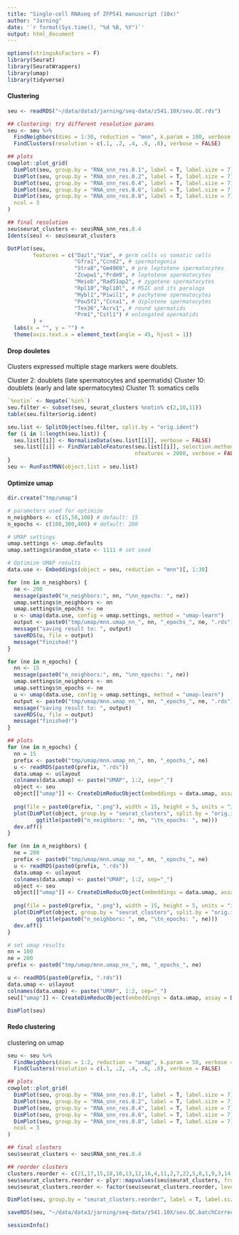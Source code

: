 ```yaml
---
title: "Single-cell RNAseq of ZFP541 manuscript (10x)"
author: "Jarning"
date: '`r format(Sys.time(), "%d %B, %Y")`'
output: html_document
---
```


```r
options(stringsAsFactors = F)
library(Seurat)
library(SeuratWrappers)
library(umap)
library(tidyverse)
```


#### Clustering

```r
seu <- readRDS("~/data/data3/jarning/seq-data/z541.10X/seu.QC.rds")
```

```r
## clustering: try different resolution params
seu <- seu %>% 
  FindNeighbors(dims = 1:30, reduction = "mnn", k.param = 100, verbose = FALSE) %>% 
  FindClusters(resolution = c(.1, .2, .4, .6, .8), verbose = FALSE)

## plots
cowplot::plot_grid(
  DimPlot(seu, group.by = "RNA_snn_res.0.1", label = T, label.size = 7) + NoLegend() + ggtitle("res=0.1"),
  DimPlot(seu, group.by = "RNA_snn_res.0.2", label = T, label.size = 7) + NoLegend() + ggtitle("res=0.2"),
  DimPlot(seu, group.by = "RNA_snn_res.0.4", label = T, label.size = 7) + NoLegend() + ggtitle("res=0.4"),
  DimPlot(seu, group.by = "RNA_snn_res.0.6", label = T, label.size = 7) + NoLegend() + ggtitle("res=0.6"),
  DimPlot(seu, group.by = "RNA_snn_res.0.8", label = T, label.size = 7) + NoLegend() + ggtitle("res=0.8"),
  ncol = 3
)

## final resolution
seu$seurat_clusters <- seu$RNA_snn_res.0.4
Idents(seu) <- seu$seurat_clusters
```

```r
DotPlot(seu,
        features = c("Dazl","Vim", # germ cells vs somatic cells
                     "Gfra1","Ccnd2", # spermatogonia
                     "Stra8","Gm4969", # pre leptotene spermatocytes
                     "Zcwpw1","Prdm9", # leptotene spermatocytes
                     "Meiob","Rad51ap2", # zygotene spermatocytes
                     "Rpl10","Rpl10l", # MSIC and its paralogs
                     "Mybl1","Piwil1", # pachytene spermatocytes
                     "Pou5f2","Ccna1", # diplotene spermatocytes
                     "Tex36","Acrv1", # round spermatids
                     "Prm1","Cstl1") # enlongated spermatids
        ) +  
  labs(x = "", y = "") + 
  theme(axis.text.x = element_text(angle = 45, hjust = 1))
```

#### Drop douletes

Clusters expressed multiple stage markers were doublets.

Cluster  2: doublets (late spermatocytes and spermatids)
Cluster 10: doublets (early and late spermatocytes)
Cluster 11: somatics cells

```r
`%notin` <- Negate(`%in%`)
seu.filter <- subset(seu, seurat_clusters %notin% c(2,10,11))
table(seu.filter$orig.ident)
```

```r
seu.list <- SplitObject(seu.filter, split.by = "orig.ident")
for (i in 1:length(seu.list)) {
  seu.list[[i]] <- NormalizeData(seu.list[[i]], verbose = FALSE)
  seu.list[[i]] <- FindVariableFeatures(seu.list[[i]], selection.method = "vst", 
                                        nfeatures = 2000, verbose = FALSE)
}
seu <- RunFastMNN(object.list = seu.list)
```

#### Optimize umap

```r
dir.create("tmp/umap")

# parameters used for optimize
n_neighbors <- c(15,50,100) # default: 15
n_epochs <- c(100,300,400) # default: 200

# UMAP settings
umap.settings <- umap.defaults
umap.settings$random_state <- 1111 # set seed

# Optimize UMAP results
data.use <- Embeddings(object = seu, reduction = "mnn")[, 1:30]

for (nn in n_neighbors) {
  ne <- 200
  message(paste0("n_neighbors:", nn, "\nn_epochs: ", ne))
  umap.settings$n_neighbors <- nn
  umap.settings$n_epochs <- ne
  u <- umap(data.use, config = umap.settings, method = "umap-learn")
  output <- paste0("tmp/umap/mnn.umap_nn_", nn, "_epochs_", ne, ".rds")
  message("saving result to: ", output)
  saveRDS(u, file = output)
  message("finished!")
}

for (ne in n_epochs) {
  nn <- 15
  message(paste0("n_neighbors:", nn, "\nn_epochs: ", ne))
  umap.settings$n_neighbors <- nn
  umap.settings$n_epochs <- ne
  u <- umap(data.use, config = umap.settings, method = "umap-learn")
  output <- paste0("tmp/umap/mnn.umap_nn_", nn, "_epochs_", ne, ".rds")
  message("saving result to: ", output)
  saveRDS(u, file = output)
  message("finished!")
}

## plots
for (ne in n_epochs) {
  nn = 15
  prefix <- paste0("tmp/umap/mnn.umap_nn_", nn, "_epochs_", ne)
  u <- readRDS(paste0(prefix, ".rds"))
  data.umap <- u$layout
  colnames(data.umap) <- paste("UMAP", 1:2, sep="_")
  object <- seu
  object[["umap"]] <- CreateDimReducObject(embeddings = data.umap, assay = DefaultAssay(object), key = "UMAP_")
  
  png(file = paste0(prefix, ".png"), width = 15, height = 5, units = "in", res = 300)
  plot(DimPlot(object, group.by = "seurat_clusters", split.by = "orig.ident", label = T) + 
         ggtitle(paste0("n_neighbors: ", nn, "\tn_epochs: ", ne)))
  dev.off()
}

for (nn in n_neighbors) {
  ne = 200
  prefix <- paste0("tmp/umap/mnn.umap_nn_", nn, "_epochs_", ne)
  u <- readRDS(paste0(prefix, ".rds"))
  data.umap <- u$layout
  colnames(data.umap) <- paste("UMAP", 1:2, sep="_")
  object <- seu
  object[["umap"]] <- CreateDimReducObject(embeddings = data.umap, assay = DefaultAssay(object), key = "UMAP_")
  
  png(file = paste0(prefix, ".png"), width = 15, height = 5, units = "in", res = 300)
  plot(DimPlot(object, group.by = "seurat_clusters", split.by = "orig.ident", label = T) + 
         ggtitle(paste0("n_neighbors: ", nn, "\tn_epochs: ", ne)))
  dev.off()
}
```

```r
# set umap results
nn = 100
ne = 200
prefix <- paste0("tmp/umap/mnn.umap_nn_", nn, "_epochs_", ne)

u <- readRDS(paste0(prefix, ".rds"))
data.umap <- u$layout
colnames(data.umap) <- paste("UMAP", 1:2, sep="_")
seu[["umap"]] <- CreateDimReducObject(embeddings = data.umap, assay = DefaultAssay(seu), key = "UMAP_")

DimPlot(seu)
```

#### Redo clustering

clustering on umap

```r
seu <- seu %>% 
  FindNeighbors(dims = 1:2, reduction = "umap", k.param = 50, verbose = FALSE) %>% 
  FindClusters(resolution = c(.1, .2, .4, .6, .8), verbose = FALSE)

## plots
cowplot::plot_grid(
  DimPlot(seu, group.by = "RNA_snn_res.0.1", label = T, label.size = 7) + NoLegend() + ggtitle("res=0.1"),
  DimPlot(seu, group.by = "RNA_snn_res.0.2", label = T, label.size = 7) + NoLegend() + ggtitle("res=0.2"),
  DimPlot(seu, group.by = "RNA_snn_res.0.4", label = T, label.size = 7) + NoLegend() + ggtitle("res=0.4"),
  DimPlot(seu, group.by = "RNA_snn_res.0.6", label = T, label.size = 7) + NoLegend() + ggtitle("res=0.6"),
  DimPlot(seu, group.by = "RNA_snn_res.0.8", label = T, label.size = 7) + NoLegend() + ggtitle("res=0.8"),
  ncol = 3
)

## final clusters
seu$seurat_clusters <- seu$RNA_snn_res.0.4

## reorder clusters
clusters.reorder <- c(21,17,15,18,10,13,12,16,4,11,2,7,22,5,0,1,9,3,14,8,6,23,19,20,24)
seu$seurat_clusters.reorder <- plyr::mapvalues(seu$seurat_clusters, from = clusters.reorder, to = seq_along(clusters.reorder))
seu$seurat_clusters.reorder <- factor(seu$seurat_clusters.reorder, levels = seq_along(clusters.reorder))
```

```r
DimPlot(seu, group.by = "seurat_clusters.reorder", label = T, label.size = 7) + NoLegend() 
```

```r
saveRDS(seu, "~/data/data3/jarning/seq-data/z541.10X/seu.QC.batchCorrect.cluster.rds")
```



```r
sessionInfo()
```

